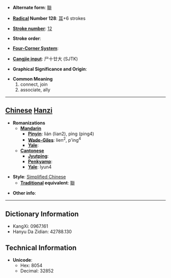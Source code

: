 * '''Alternate form''': [[聯]]

* '''[[Wiktionary:Chinese radical index| Radical]] Number 128''': [[Wiktionary:Chinese radical index 耳|耳]]+6 strokes

* '''[[Wiktionary:Chinese total strokes index|Stroke number]]''': [[Wiktionary:Chinese total strokes index 12|12]]

* '''Stroke order''': 

* '''[[Wiktionary:Chinese four corner index|Four-Corner System]]''': 

* '''[[Wiktionary:Chinese Cangjie index|Cangjie input]]''': 尸十廿大 (SJTK)

* '''Graphical Significance and Origin''': 

* '''Common Meaning'''
*#connect, join
*# associate, ally


----

== [[Chinese]] [[Hanzi]] ==

* '''Romanizations'''
** '''[[Mandarin]]'''
*** '''[[Pinyin]]''': lián (lian2), pìng (ping4)
*** '''[[Wade-Giles]]''': lien<sup>2</sup>, p'ing<sup>4</sup>
*** '''[[Yale]]''': 
** '''[[Cantonese]]'''
*** '''[[Jyutping]]''':
*** '''[[Penkyamp]]''': 
*** '''[[Yale]]''': lyun4

* '''Style''': [[Simplified Chinese]] 
** '''[[Traditional Chinese|Traditional]] equivalent''': [[聯]]

* '''Other info''': 

----

== Dictionary Information ==

* KangXi: 0967.161
* Hanyu Da Zidian: 42788.130

== Technical Information ==

* '''Unicode''':
** Hex: 8054
** Decimal: 32852